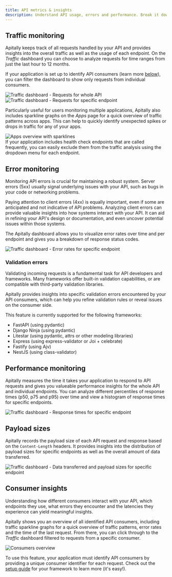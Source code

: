 ```yaml
---
title: API metrics & insights
description: Understand API usage, errors and performance. Break it down by consumer.
---
```


## Traffic monitoring

Apitally keeps track of all requests handled by your API and provides insights into the overall traffic as well as the usage of each endpoint.
On the *Traffic* dashboard you can choose to analyze requests for time ranges from just the last hour to 12 months.

If your application is set up to identify API consumers (learn more [below](#consumers)), you can filter the dashboard to show only requests from individual consumers.

<CardGroup cols={2}>
  <Card>
    <div style={{ margin: "-1.25rem -1.5rem" }}>
      <img src="https://assets.apitally.io/docs/traffic-requests.png" alt="Traffic dashboard - Requests for whole API" />
    </div>
  </Card>
  <Card>
    <div style={{ margin: "-1.25rem -1.5rem" }}>
      <img src="https://assets.apitally.io/docs/traffic-requests-endpoint.png" alt="Traffic dashboard - Requests for specific endpoint" />
    </div>
  </Card>
</CardGroup>

Particularly useful for users monitoring multiple applications, Apitally also includes sparkline graphs on the *Apps* page for a quick overview of traffic patterns across apps.
This can help to quickly identify unexpected spikes or drops in traffic for any of your apps.

<Card>
  <div style={{ margin: "-1.25rem -1.5rem" }}>
    <img src="https://assets.apitally.io/docs/apps.png" alt="Apps overview with sparklines" />
  </div>
</Card>

<div style={{ marginTop: "1.5rem" }}>
  <Tip>
    If your application includes health check endpoints that are called frequently, you can easily exclude them from the traffic analysis using the dropdown menu for each endpoint.
  </Tip>
</div>

## Error monitoring

Monitoring API errors is crucial for maintaining a robust system.
Server errors (5xx) usually signal underlying issues with your API, such as bugs in your code or networking problems.

Paying attention to client errors (4xx) is equally important, even if some are anticipated and not indicative of API problems.
Analyzing client errors can provide valuable insights into how systems interact with your API.
It can aid in refining your API's design or documentation, and even uncover potential issues within those systems.

The Apitally dashboard allows you to visualize error rates over time and per endpoint and gives you a breakdown of response status codes.

<Card>
  <div style={{ margin: "-1.25rem -1.5rem" }}>
    <img src="https://assets.apitally.io/docs/traffic-errors-endpoint.png" alt="Traffic dashboard - Error rates for specific endpoint" />
  </div>
</Card>

### Validation errors

Validating incoming requests is a fundamental task for API developers and frameworks.
Many frameworks offer built-in validation capabilities, or are compatible with third-party validation libraries.

Apitally provides insights into specific validation errors encountered by your API consumers, which can help you refine validation rules or reveal issues on the consumer side.

This feature is currently supported for the following frameworks:

- FastAPI (using pydantic)
- Django Ninja (using pydantic)
- Litestar (using pydantic, attrs or other modeling libraries)
- Express (using express-validator or Joi + celebrate)
- Fastify (using Ajv)
- NestJS (using class-validator)

## Performance monitoring

Apitally measures the time it takes your application to respond to API requests and gives you valueable performance insights for the whole API and individual endpoints.
You can analyze different percentiles of response times (p50, p75 and p95) over time and view a histogram of response times for specific endpoints.

<Card>
  <div style={{ margin: "-1.25rem -1.5rem" }}>
    <img src="https://assets.apitally.io/docs/traffic-response-times-endpoint.png" alt="Traffic dashboard - Response times for specific endpoint" />
  </div>
</Card>

## Payload sizes

Apitally records the payload size of each API request and response based on the `Content-Length` headers.
It provides insights into the distribution of payload sizes for specific endpoints as well as the overall amount of data transferred.

<Card>
  <div style={{ margin: "-1.25rem -1.5rem" }}>
    <img src="https://assets.apitally.io/docs/traffic-data-transferred-endpoint.png" alt="Traffic dashboard - Data transferred and payload sizes for specific endpoint" />
  </div>
</Card>

## Consumer insights

Understanding how different consumers interact with your API, which endpoints they use, what errors they encounter and the latencies they experience can yield meaningful insights.

Apitally shows you an overview of all identified API consumers, including traffic sparkline graphs for a quick overview of traffic patterns, error rates and the time of the last request.
From there, you can click through to the *Traffic* dashboard filtered to requests from a specific consumer.

<Card>
  <div style={{ margin: "-1.25rem -1.5rem" }}>
    <img src="https://assets.apitally.io/docs/consumers.png" alt="Consumers overview" />
  </div>
</Card>

To use this feature, your application must identify API consumers by providing a unique consumer identifier for each request. Check out the [setup guide](/quickstart) for your framework to learn more (it's easy!).
